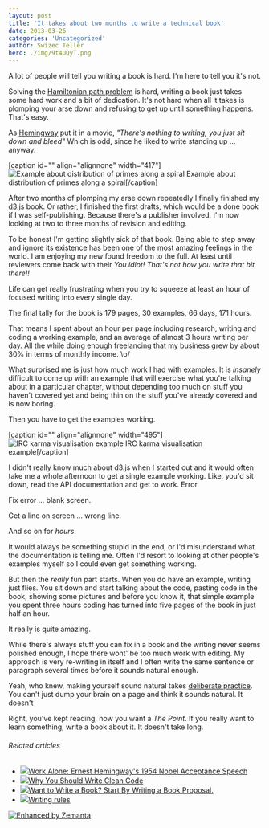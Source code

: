 ```yaml
---
layout: post
title: 'It takes about two months to write a technical book'
date: 2013-03-26
categories: 'Uncategorized'
author: Swizec Teller
hero: ./img/9t4UQyT.png
---
```

A lot of people will tell you writing a book is hard. I'm here to tell you it's not.



Solving the [Hamiltonian path problem](http://en.wikipedia.org/wiki/Hamiltonian_path_problem "Hamiltonian path problem") is hard, writing a book just takes some hard work and a bit of dedication. It's not hard when all it takes is plomping your arse down and refusing to get up until something happens. That's easy.



As [Hemingway](http://en.wikipedia.org/wiki/Ernest_Hemingway "Ernest Hemingway") put it in a movie, _"There's nothing to writing, you just sit down and bleed"_ Which is odd, since he liked to write standing up ... anyway.



\[caption id="" align="alignnone" width="417"]![Example about distribution of primes along a spiral](./img/9t4UQyT.png "Example about distribution of primes along a spiral") Example about distribution of primes along a spiral\[/caption]



After two months of plomping my arse down repeatedly I finally finished my [d3.js](http://d3js.org/) book. Or rather, I finished the first drafts, which would be a done book if I was self-publishing. Because there's a publisher involved, I'm now looking at two to three months of revision and editing.



To be honest I'm getting slightly sick of that book. Being able to step away and ignore its existence has been one of the most amazing feelings in the world. I am enjoying my new found freedom to the full. At least until reviewers come back with their _You idiot! That's not how you write that bit there!!_



Life can get really frustrating when you try to squeeze at least an hour of focused writing into every single day.



The final tally for the book is 179 pages, 30 examples, 66 days, 171 hours.



That means I spent about an hour per page including research, writing and coding a working example, and an average of almost 3 hours writing per day. All the while doing enough freelancing that my business grew by about 30% in terms of monthly income. \\o/



What surprised me is just how much work I had with examples. It is _insanely_ difficult to come up with an example that will exercise what you're talking about in a particular chapter, without depending too much on stuff you haven't covered yet and being thin on the stuff you've already covered and is now boring.



Then you have to get the examples working.



\[caption id="" align="alignnone" width="495"]![IRC karma visualisation example](./img/YglOzJO.png "IRC karma visualisation example") IRC karma visualisation example\[/caption]



I didn't really know much about d3.js when I started out and it would often take me a whole afternoon to get a single example working. Like, you'd sit down, read the API documentation and get to work. Error.



Fix error ... blank screen.



Get a line on screen ... wrong line.



And so on for _hours_.



It would always be something stupid in the end, or I'd misunderstand what the documentation is telling me. Often I'd resort to looking at other people's examples myself so I could even get something working.



But then the _really_ fun part starts. When you do have an example, writing just flies. You sit down and start talking about the code, pasting code in the book, showing some pictures and before you know it, that simple example you spent three hours coding has turned into five pages of the book in just half an hour.



It really is quite amazing.



While there's always stuff you can fix in a book and the writing never seems polished enough, I hope there wont' be too much work with editing. My approach is very re-writing in itself and I often write the same sentence or paragraph several times before it sounds natural enough.



Yeah, who knew, making yourself sound natural takes [deliberate practice](http://en.wikipedia.org/wiki/Practice_%28learning_method%29 "Practice (learning method)"). You can't just dump your brain on a page and think it sounds natural. It doesn't



Right, you've kept reading, now you want a _The Point._ If you really want to learn something, write a book about it. It doesn't take long.

###### Related articles

- [![](http://i.zemanta.com/153971251_80_80.jpg)](http://www.brainpickings.org/index.php/2013/03/21/ernest-hemingway-1954-nobel-speech/)[Work Alone: Ernest Hemingway's 1954 Nobel Acceptance Speech](http://www.brainpickings.org/index.php/2013/03/21/ernest-hemingway-1954-nobel-speech/)
- [![](http://i.zemanta.com/153432899_80_80.jpg)](http://www.brandonsavage.net/why-you-should-write-clean-code/)[Why You Should Write Clean Code](http://www.brandonsavage.net/why-you-should-write-clean-code/)
- [![](http://i.zemanta.com/153461451_80_80.jpg)](http://www.cc-chapman.com/2013/want-to-write-a-book-start-by-writing-a-book-proposal/)[Want to Write a Book? Start By Writing a Book Proposal.](http://www.cc-chapman.com/2013/want-to-write-a-book-start-by-writing-a-book-proposal/)
- [![](http://i.zemanta.com/155160978_80_80.jpg)](http://victoria-writes.com/2013/03/26/writing-rules/)[Writing rules](http://victoria-writes.com/2013/03/26/writing-rules/)

[![Enhanced by Zemanta](http://img.zemanta.com/zemified_e.png?x-id=b347b702-b296-4c4f-a8a0-220c32a3d18b)](http://www.zemanta.com/?px "Enhanced by Zemanta")
